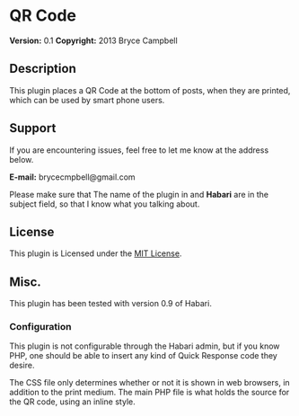 = QR Code =
'''Version:''' 0.1
'''Copyright:''' 2013 Bryce Campbell

==Description== 

This plugin places a QR Code at the bottom of posts, when they are printed, which can be used by smart phone users.

== Support ==

If you are encountering issues, feel free to let me know at the address below.

'''E-mail:''' brycecmpbell@gmail.com

Please make sure that The name of the plugin in and '''Habari''' are in the subject field, so that I know what you talking about.

== License ==

This plugin is Licensed under the [http://opensource.org/licenses/MIT MIT License].

== Misc. ==

This plugin has been tested with version 0.9 of Habari.

=== Configuration ===

This plugin is not configurable through the Habari admin, but if you know PHP, one should be able to insert any kind of Quick Response code they desire.

The CSS file only determines whether or not it is shown in web browsers, in addition to the print medium. The main PHP file is what holds the source for the QR code, using an inline style.
